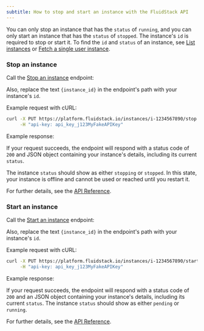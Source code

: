 ---
subtitle: How to stop and start an instance with the FluidStack API
---

You can only stop an instance that has the `status` of `running`, and you can only start an instance that has the `status` of `stopped`.  The instance's `id` is required to stop or start it. To find the `id` and `status` of an instance, see [List instances](/instances/manage/list) or [Fetch a single user instance](/instances/manage/get).

### Stop an instance

Call the [Stop an instance](/api-reference/instances/stop) endpoint:

<EndpointRequestSnippet endpoint='PUT /instances/:instance_id/stop' />

<Markdown src='../../../snippets/api-key-header.mdx' /> 

Also, replace the text `{instance_id}` in the endpoint's path with your instance's `id`. 

Example request with cURL:
```bash 
curl -X PUT https://platform.fluidstack.io/instances/i-1234567890/stop \
     -H "api-key: api_key_j123MyFakeAPIKey"
```

Example response:

<EndpointResponseSnippet endpoint='PUT /instances/:instance_id/stop' />

If your request succeeds, the endpoint will respond with a status code of `200` and JSON object containing your instance's details, including its current `status`.

The instance `status` should show as either `stopping` or `stopped`. In this state, your instance is offline and cannot be used or reached until you restart it. 

For further details, see the [API Reference](/api-reference/instances/stop).

### Start an instance

Call the [Start an instance](/api-reference/instances/start) endpoint:

<EndpointRequestSnippet endpoint='PUT /instances/:instance_id/start' />

<Markdown src='../../../snippets/api-key-header.mdx' /> 

Also, replace the text `{instance_id}` in the endpoint's path with your instance's `id`. 

Example request with cURL:
```bash 
curl -X PUT https://platform.fluidstack.io/instances/i-1234567890/start \
     -H "api-key: api_key_j123MyFakeAPIKey"
```

Example response:

<EndpointResponseSnippet endpoint='PUT /instances/:instance_id/start' />

If your request succeeds, the endpoint will respond with a status code of `200` and an JSON object containing your instance's details, including its current `status`. The instance `status` should show as either `pending` or `running`. 

For further details, see the [API Reference](/api-reference/instances/start).